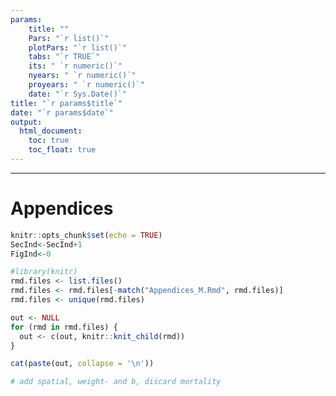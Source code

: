```yaml
---
params: 
    title: ""
    Pars: "`r list()`"
    plotPars: "`r list()`"
    tabs: "`r TRUE`"
    its: " `r numeric()`"
    nyears: " `r numeric()`"
    proyears: " `r numeric()`"
    date: "`r Sys.Date()`"
title: "`r params$title`"
date: "`r params$date`"
output:
  html_document:
    toc: true
    toc_float: true
---
```


***

# Appendices
```r
knitr::opts_chunk$set(echo = TRUE)
SecInd<-SecInd+1
FigInd<-0
```

```r
#library(knitr)
rmd.files <- list.files()
rmd.files <- rmd.files[-match("Appendices_M.Rmd", rmd.files)]
rmd.files <- unique(rmd.files)

out <- NULL
for (rmd in rmd.files) {
  out <- c(out, knitr::knit_child(rmd))
}
```


```r
cat(paste(out, collapse = '\n'))
```

```r
# add spatial, weight- and b, discard mortality

```
